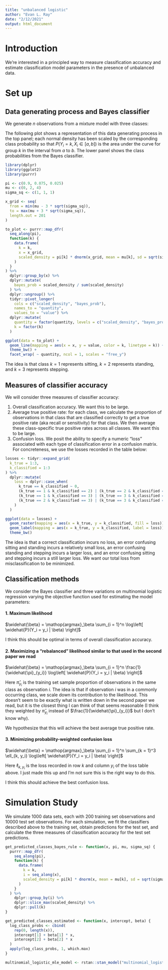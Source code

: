 ```yaml
---
title: "unbalanced logistic"
author: "Evan L. Ray"
date: "2/12/2021"
output: html_document
---
```


# Introduction

We're interested in a principled way to measure classification accuracy and estimate classification model parameters in the presence of unbalanced data.

# Set up

## Data generating process and Bayes classifier

We generate $n$ observations from a mixture model with three classes:

\begin{align*}
Y_i &\sim \text{Categorical}(0.9, 0.075, 0.025) \\
X_i | Y_i = y_i &\sim \text{Normal}(\mu_{y_i}, 1) \\
\mu_1 &= 0 \\
\mu_2 &= 2 \\
\mu_3 &= 4 \\
\end{align*}

The following plot shows a representation of this data generating process in the top panel; each normal density has been scaled by the corresponding class probability so that $P(Y_i = k, X_i \in [a,b])$ is the area under the curve for group $k$ in the interval from $a$ to $b$. The lower panel shows the class probabilities from the Bayes classifier.

```r
library(dplyr)
library(ggplot2)
library(purrr)

pi <- c(0.9, 0.075, 0.025)
mu <- c(0, 2, 4)
sigma_sq <- c(1, 1, 1)

x_grid <- seq(
  from = min(mu - 3 * sqrt(sigma_sq)),
  to = max(mu + 3 * sqrt(sigma_sq)),
  length.out = 201
)

to_plot <- purrr::map_dfr(
  seq_along(pi),
  function(k) {
    data.frame(
      k = k,
      x = x_grid,
      scaled_density = pi[k] * dnorm(x_grid, mean = mu[k], sd = sqrt(sigma_sq[k]))
    )
  }
) %>%
  dplyr::group_by(x) %>%
  dplyr::mutate(
    bayes_prob = scaled_density / sum(scaled_density)
  ) %>%
  dplyr::ungroup() %>%
  tidyr::pivot_longer(
    cols = c("scaled_density", "bayes_prob"),
    names_to = "quantity",
    values_to = "value") %>%
  dplyr::mutate(
    quantity = factor(quantity, levels = c("scaled_density", "bayes_prob")),
    k = factor(k)
  )

ggplot(data = to_plot) +
  geom_line(mapping = aes(x = x, y = value, color = k, linetype = k)) +
  theme_bw() +
  facet_wrap( ~ quantity, ncol = 1, scales = "free_y")
```

The idea is that class $k = 1$ represents sitting, $k = 2$ represents standing, and $k = 3$ represents stepping.

## Measures of classifier accuracy

We will consider three measures of classifier accuracy:

1. Overall classification accuracy.  We want this to be large.
1. Average true positive rate: for each class, we calculate the proportion of observations in that class that are classified correctly to get a true positive rate (aka recall or sensitivity) for that class.  We then average these class-specific true positive rates across all classes.  We want this to be large.
1. Confusion loss.  We posit the ability to specify a numeric "loss" associated with each type of classification error in a confusion matrix.  For concreteness, we use the losses recorded in the table below:

```r
losses <- tidyr::expand_grid(
  k_true = 1:3,
  k_classified = 1:3
) %>%
  dplyr::mutate(
    loss = dplyr::case_when(
      k_true == k_classified ~ 0,
      (k_true == 1 & k_classified == 2) | (k_true == 2 & k_classified == 1) ~ 1,
      (k_true == 1 & k_classified == 3) | (k_true == 3 & k_classified == 1) ~ 5,
      (k_true == 2 & k_classified == 3) | (k_true == 3 & k_classified == 2) ~ 3,
    )
  )

ggplot(data = losses) +
  geom_raster(mapping = aes(x = k_true, y = k_classified, fill = loss)) +
  geom_label(mapping = aes(x = k_true, y = k_classified, label = loss)) +
  theme_bw()
```

The idea is that a correct classification incurs no loss, an error confusing sitting and standing incurs a relatively small loss, an error confusing standing and stepping incurs a larger loss, and an error confusing sitting and stepping incurs a still larger loss.  We want our total loss from misclassification to be minimized.

## Classification methods

We consider the Bayes classifier and three variations on multinomial logistic regression varying the objective function used for estimating the model parameters:

#### 1. Maximum likelihood

$\widehat{\beta} = \mathop{argmax}_\beta \sum_{i = 1}^n \log\left[ \widehat{P}(Y_i = y_i | \beta) \right]$

I think this should be optimal in terms of overall classification accuracy.

#### 2. Maximizing a "rebalanced" likelihood similar to that used in the second paper we read

$\widehat{\beta} = \mathop{argmax}_\beta \sum_{i = 1}^n \frac{1}{\widehat{\pi}_{y_i}} \log\left[ \widehat{P}(Y_i = y_i | \beta) \right]$

Here $\widehat{\pi}_{y_i}$ is the training set sample proportion of observations in the same class as observation $i$.  The idea is that if observation $i$ was in a commonly occurring class, we scale down its contribution to the likelihood.  This doesn't seem to be exactly what is written down in the second paper we read, but it is the closest thing I can think of that seems reasonable (I think they weighted by $\widehat{\pi}_{y_i}$ instead of $\frac{1}{\widehat{\pi}_{y_i}}$ but I don't know why).

We hypothesize that this will achieve the best average true positive rate.

#### 3. Minimizing probability-weighted confusion loss

$\widehat{\beta} = \mathop{argmax}_\beta \sum_{i = 1}^n \sum_{k = 1}^3 \ell_{k, y_i} \log\left[ \widehat{P}(Y_i = y_i | \beta) \right]$

Here $\ell_{k, y_i}$ is the loss recorded in row $k$ and column $y_i$ of the loss table above.  I just made this up and I'm not sure this is the right way to do this.

I think this should achieve the best confusion loss.

# Simulation Study

We simulate 1000 data sets, each with 200 training set observations and 10000 test set observations.  For each simulation, we fit the classifiers described above to the training set, obtain predictions for the test set, and calculate the three measures of classification accuracy for the test set predictions.

```r
get_predicted_classes_bayes_rule <- function(x, pi, mu, sigma_sq) {
  purrr::map_dfr(
    seq_along(pi),
    function(k) {
      data.frame(
        k = k,
        i = seq_along(x),
        scaled_density = pi[k] * dnorm(x, mean = mu[k], sd = sqrt(sigma_sq[k]))
      )
    }
  ) %>%
    dplyr::group_by(i) %>%
    dplyr::slice_max(scaled_density) %>%
    dplyr::pull(k)
}

get_predicted_classes_estimated <- function(x, intercept, beta) {
  log_class_probs <- cbind(
    rep(0, length(x)),
    intercept[1] + beta[1] * x,
    intercept[2] + beta[2] * x
  )
  apply(log_class_probs, 1, which.max)
}

multinomial_logistic_mle_model <- rstan::stan_model("multinomial_logistic_mle.stan")
```






